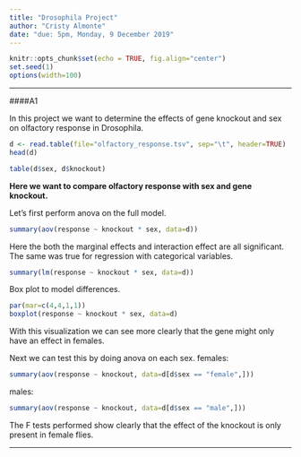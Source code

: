 ```yaml
---
title: "Drosophila Project"
author: "Cristy Almonte"
date: "due: 5pm, Monday, 9 December 2019"
---
```


```r
knitr::opts_chunk$set(echo = TRUE, fig.align="center")
set.seed(1)
options(width=100)
```

---

####A1

In this project we want to determine the effects of gene knockout and sex on olfactory response in Drosophila. 

```r
d <- read.table(file="olfactory_response.tsv", sep="\t", header=TRUE)
head(d)
```

```r
table(d$sex, d$knockout)
```


**Here we want to compare olfactory response with sex and gene knockout.**


Let's first perform anova on the full model. 

```r
summary(aov(response ~ knockout * sex, data=d))
```

Here the both the marginal effects and interaction effect are all significant. The same was true for regression with categorical variables. 
```r
summary(lm(response ~ knockout * sex, data=d))
```

Box plot to model differences. 

```r
par(mar=c(4,4,1,1))
boxplot(response ~ knockout * sex, data=d)
```

With this visualization we can see more clearly that the gene  might only have an effect in females.

Next we can test this by doing anova on each sex.
females:

```r
summary(aov(response ~ knockout, data=d[d$sex == "female",]))
```

males:

```r
summary(aov(response ~ knockout, data=d[d$sex == "male",]))
```

The F tests performed show clearly that the effect of the knockout is only present in female flies.

---

